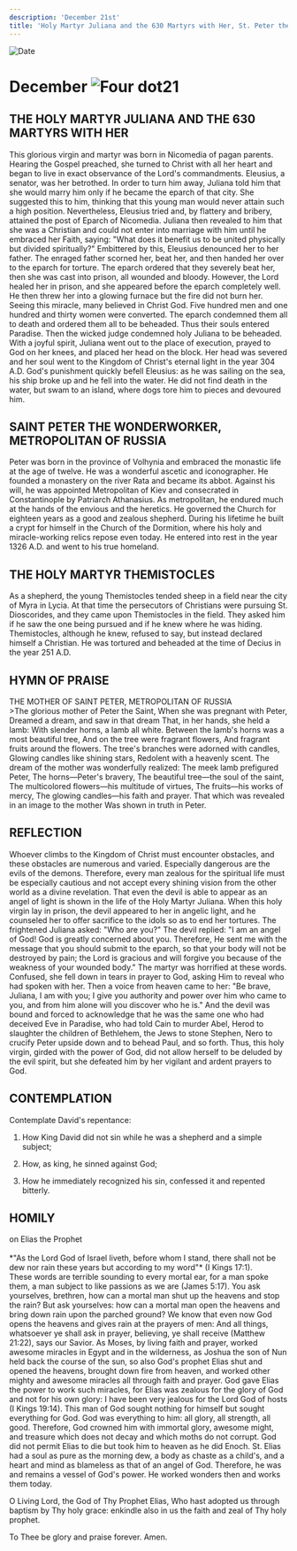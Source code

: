 ```yaml
---
description: 'December 21st'
title: 'Holy Martyr Juliana and the 630 Martyrs with Her, St. Peter the Wonderworker, Metropolitan of Moscow, Holy Martyr Themistocles'
---
```


<CustomPaginator />
<RunningHead />

<Image src="/title-imprint.png" height={68} width={50} alt="Date" className="title-imprint"/>

# <div id="date">December <Image className="four-dot" src="/four-dot.png" height={15} width={15} alt="Four dot" />21</div>

## THE HOLY MARTYR JULIANA AND THE 630 MARTYRS WITH HER

This glorious virgin and martyr was born in Nicomedia of pagan parents. Hearing the Gospel preached, she turned to Christ with all her heart and began to live in exact observance of the Lord's commandments. Eleusius, a senator, was her betrothed. In order to turn him away, Juliana told him that she would marry him only if he became the eparch of that city. She suggested this to him, thinking that this young man would never attain such a high position. Nevertheless, Eleusius tried and, by flattery and bribery, attained the post of Eparch of Nicomedia. Juliana then revealed to him that she was a Christian and could not enter into marriage with him until he embraced her Faith, saying: "What does it benefit us to be united physically but divided spiritually?" Embittered by this, Eleusius denounced her to her father. The enraged father scorned her, beat her, and then handed her over to the eparch for torture. The eparch ordered that they severely beat her, then she was cast into prison, all wounded and bloody. However, the Lord healed her in prison, and she appeared before the eparch completely well. He then threw her into a glowing furnace but the fire did not burn her. Seeing this miracle, many believed in Christ God. Five hundred men and one hundred and thirty women were converted. The eparch condemned them all to death and ordered them all to be beheaded. Thus their souls entered Paradise. Then the wicked judge condemned holy Juliana to be beheaded. With a joyful spirit, Juliana went out to the place of execution, prayed to God on her knees, and placed her head on the block. Her head was severed and her soul went to the Kingdom of Christ's eternal light in the year 304 A.D. God's punishment quickly befell Eleusius: as he was sailing on the sea, his ship broke up and he fell into the water. He did not find death in the water, but swam to an island, where dogs tore him to pieces and devoured him.

## SAINT PETER THE WONDERWORKER,<br />METROPOLITAN OF RUSSIA

Peter was born in the province of Volhynia and embraced the monastic life at the age of twelve. He was a wonderful ascetic and iconographer. He founded a monastery on the river Rata and became its abbot. Against his will, he was appointed Metropolitan of Kiev and consecrated in Constantinople by Patriarch Athanasius. As metropolitan, he endured much at the hands of the envious and the heretics. He governed the Church for eighteen years as a good and zealous shepherd. During his lifetime he built a crypt for himself in the Church of the Dormition, where his holy and miracle-working relics repose even today. He entered into rest in the year 1326 A.D. and went to his true homeland.

## THE HOLY MARTYR THEMISTOCLES

As a shepherd, the young Themistocles tended sheep in a field near the city of Myra in Lycia. At that time the persecutors of Christians were pursuing St. Dioscorides, and they came upon Themistocles in the field. They asked him if he saw the one being pursued and if he knew where he was hiding. Themistocles, although he knew, refused to say, but instead declared himself a Christian. He was tortured and beheaded at the time of Decius in the year 251 A.D.


## HYMN OF PRAISE
<div style={{textAlign:'center', color:'crimson', fontWeight:'bold'}}>
THE MOTHER OF SAINT PETER, METROPOLITAN OF RUSSIA
</div>
>The glorious mother of Peter the Saint,  
When she was pregnant with Peter,  
Dreamed a dream, and saw in that dream  
That, in her hands, she held a lamb:  
With slender horns, a lamb all white.  
Between the lamb's horns was a most beautiful tree,  
And on the tree were fragrant flowers,  
And fragrant fruits around the flowers.  
The tree's branches were adorned with candles,  
Glowing candles like shining stars,  
Redolent with a heavenly scent.  
The dream of the mother was wonderfully realized:  
The meek lamb prefigured Peter,  
The horns—Peter's bravery,  
The beautiful tree—the soul of the saint,  
The multicolored flowers—his multitude of virtues,  
The fruits—his works of mercy,  
The glowing candles—his faith and prayer.  
That which was revealed in an image to the mother  
Was shown in truth in Peter.  


## REFLECTION

Whoever climbs to the Kingdom of Christ must encounter obstacles, and these obstacles are numerous and varied. Especially dangerous are the evils of the demons. Therefore, every man zealous for the spiritual life must be especially cautious and not accept every shining vision from the other world as a divine revelation. That even the devil is able to appear as an angel of light is shown in the life of the Holy Martyr Juliana. When this holy virgin lay in prison, the devil appeared to her in angelic light, and he counseled her to offer sacrifice to the idols so as to end her tortures. The frightened Juliana asked: "Who are you?" The devil replied: "I am an angel of God! God is greatly concerned about you. Therefore, He sent me with the message that you should submit to the eparch, so that your body will not be destroyed by pain; the Lord is gracious and will forgive you because of the weakness of your wounded body." The martyr was horrified at these words. Confused, she fell down in tears in prayer to God, asking Him to reveal who had spoken with her. Then a voice from heaven came to her: "Be brave, Juliana, I am with you; I give you authority and power over him who came to you, and from him alone will you discover who he is." And the devil was bound and forced to acknowledge that he was the same one who had deceived Eve in Paradise, who had told Cain to murder Abel, Herod to slaughter the children of Bethlehem, the Jews to stone Stephen, Nero to crucify Peter upside down and to behead Paul, and so forth. Thus, this holy virgin, girded with the power of God, did not allow herself to be deluded by the evil spirit, but she defeated him by her vigilant and ardent prayers to God.


## CONTEMPLATION

Contemplate David's repentance:

1. How King David did not sin while he was a shepherd and a simple subject;

2. How, as king, he sinned against God;

3. How he immediately recognized his sin, confessed it and repented bitterly.


## HOMILY
<div style={{textAlign:'center', color:'crimson', fontWeight:'bold'}}>
on Elias the Prophet
</div>
<br />
<div style={{textAlign:'right'}}>
*"As the Lord God of Israel liveth, before whom I stand, there shall not be dew nor rain these years but according to my word"* (I Kings 17:1).
</div>
These words are terrible sounding to every mortal ear, for a man spoke them, a man subject to like passions as we are (James 5:17). You ask yourselves, brethren, how can a mortal man shut up the heavens and stop the rain? But ask yourselves: how can a mortal man open the heavens and bring down rain upon the parched ground? We know that even now God opens the heavens and gives rain at the prayers of men: And all things, whatsoever ye shall ask in prayer, believing, ye shall receive (Matthew 21:22), says our Savior. As Moses, by living faith and prayer, worked awesome miracles in Egypt and in the wilderness, as Joshua the son of Nun held back the course of the sun, so also God's prophet Elias shut and opened the heavens, brought down fire from heaven, and worked other mighty and awesome miracles all through faith and prayer. God gave Elias the power to work such miracles, for Elias was zealous for the glory of God and not for his own glory: I have been very jealous for the Lord God of hosts (I Kings 19:14). This man of God sought nothing for himself but sought everything for God. God was everything to him: all glory, all strength, all good. Therefore, God crowned him with immortal glory, awesome might, and treasure which does not decay and which moths do not corrupt. God did not permit Elias to die but took him to heaven as he did Enoch. St. Elias had a soul as pure as the morning dew, a body as chaste as a child's, and a heart and mind as blameless as that of an angel of God. Therefore, he was and remains a vessel of God's power. He worked wonders then and works them today.

O Living Lord, the God of Thy Prophet Elias, Who hast adopted us through baptism by Thy holy grace: enkindle also in us the faith and zeal of Thy holy prophet.

To Thee be glory and praise forever. Amen.

